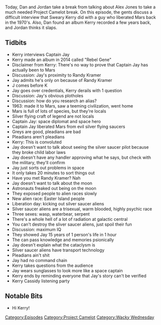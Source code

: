{{DEFAULTSORT:
    #_EPISODE_0223:A Progressive Space Diplomat
}}{{Episode
    | title           = A Progressive Space Diplomat
    | caption         = [https://knowledgefight.libsyn.com/knowledge-fight-a-progressive-space-diplomat Listen to this episode on Libsyn]
    | episodeNumber   = 223
    | length          = 02:01:38
    | airDate         = October 31, 2018
    | episodeType     = [[:Category:Project Camelot|Project Camelot]], [[:Category:Wacky Wednesday|Wacky Wednesday]]
    | appearance      = [[Kerry Cassidy]], [[Captain Jay]], [[Randy Kramer]]
    | oocDrop         = I appreciate this information, but this sounds outlandish
    | previousEpisode = [[222: March 15-19, 2009]]
    | nextEpisode     = [[224: March 20, 2009]]
}}

{{Stub}}

Today, Dan and Jordan take a break from talking about Alex Jones to take a much needed Project Camelot break. On this episode, the gents discuss a difficult interview that Sweary Kerry did with a guy who liberated Mars back in the 1970's. Also, Dan found an album Kerry recorded a few years back, and Jordan thinks it slaps.

==Tidbits==

*Kerry interviews Captain Jay
*Kerry made an album in 2014 called "Rebel Gene"
*Disclaimer from Kerry: There's no way to prove that Captain Jay has actually been to Mars
*Discussion: Jay's proximity to Randy Kramer
*Jay admits he's only on because of Randy Kramer
*J comes before K
*Jay goes over credentials, Kerry derails with 1 question
*Discussion: Jay's obvious plotholes
*Discussion: how do you research an alias?
*1963: made it to Mars, saw a teeming civilization, went home
*Mars is full of lots of species, but they're locals
*Silver flying craft of legend are not locals
*Captain Jay: space diplomat and space hero
*Captain Jay liberated Mars from evil silver flying saucers
*Greys are good, pleadians are bad
*Pleadians aren't pleadians
*Kerry: This is convoluted
*Jay doesn't want to talk about seeing the silver saucer pilot because they broke child labor laws
*Jay doesn't have any handler approving what he says, but check with the military, they'll confirm
*Jay just sorts out problems in space
*It only takes 20 minutes to sort things out
*Have you met Randy Kramer? Nah
*Jay doesn't want to talk about the moon
*Astronauts freaked out being on the moon
*They exposed people to alien races slowly
*New alien race: Easter Island people
*Liberation day: kicking out silver saucer aliens
*Silver saucer aliens are a trisexual, warm blooded, highly psychic race
*Three sexes: wasp, waterbear, serpent
*There's a whole hell of a lot of radiation at galactic central
*You can't destroy the sliver saucer aliens, just spoil their fun
*Discussion: maximum IQ
*They showed Jay 15 years of 1 person's life in 1 hour
*The can pass knowledge and memories psionically
*Jay doesn't explain what the cataclysm is
*Silver saucer aliens have transport technology
*Pleadians ain't shit
*Jay had no command chain
*Kerry takes questions from the audience
*Jay wears sunglasses to look more like a space captain
*Kerry ends by reminding everyone that Jay's story can't be verified
*Kerry Cassidy listening party

==Notable Bits==

*Hi Kerry!

[[Category:Episodes]]
[[Category:Project Camelot]]
[[Category:Wacky Wednesday]]